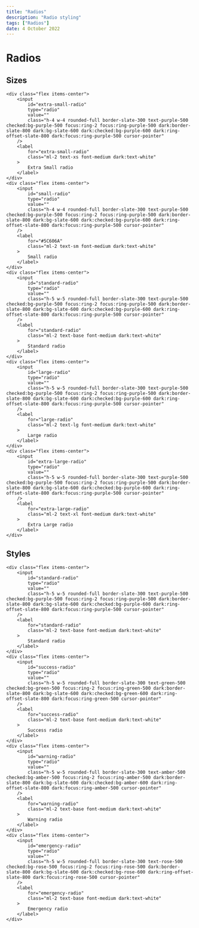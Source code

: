 ---
title: "Radios"
description: "Radio styling"
tags: ["Radios"]
date: 4 October 2022
---

# Radios

## Sizes

```html-preview
<div class="flex items-center">
    <input
        id="extra-small-radio"
        type="radio"
        value=""
        class="h-4 w-4 rounded-full border-slate-300 text-purple-500 checked:bg-purple-500 focus:ring-2 focus:ring-purple-500 dark:border-slate-800 dark:bg-slate-600 dark:checked:bg-purple-600 dark:ring-offset-slate-800 dark:focus:ring-purple-500 cursor-pointer"
    />
    <label
        for="extra-small-radio"
        class="ml-2 text-xs font-medium dark:text-white"
    >
        Extra Small radio
    </label>
</div>
<div class="flex items-center">
    <input
        id="small-radio"
        type="radio"
        value=""
        class="h-4 w-4 rounded-full border-slate-300 text-purple-500 checked:bg-purple-500 focus:ring-2 focus:ring-purple-500 dark:border-slate-800 dark:bg-slate-600 dark:checked:bg-purple-600 dark:ring-offset-slate-800 dark:focus:ring-purple-500 cursor-pointer"
    />
    <label
        for="#5C606A"
        class="ml-2 text-sm font-medium dark:text-white"
    >
        Small radio
    </label>
</div>
<div class="flex items-center">
    <input
        id="standard-radio"
        type="radio"
        value=""
        class="h-5 w-5 rounded-full border-slate-300 text-purple-500 checked:bg-purple-500 focus:ring-2 focus:ring-purple-500 dark:border-slate-800 dark:bg-slate-600 dark:checked:bg-purple-600 dark:ring-offset-slate-800 dark:focus:ring-purple-500 cursor-pointer"
    />
    <label
        for="standard-radio"
        class="ml-2 text-base font-medium dark:text-white"
    >
        Standard radio
    </label>
</div>
<div class="flex items-center">
    <input
        id="large-radio"
        type="radio"
        value=""
        class="h-5 w-5 rounded-full border-slate-300 text-purple-500 checked:bg-purple-500 focus:ring-2 focus:ring-purple-500 dark:border-slate-800 dark:bg-slate-600 dark:checked:bg-purple-600 dark:ring-offset-slate-800 dark:focus:ring-purple-500 cursor-pointer"
    />
    <label
        for="large-radio"
        class="ml-2 text-lg font-medium dark:text-white"
    >
        Large radio
    </label>
</div>
<div class="flex items-center">
    <input
        id="extra-large-radio"
        type="radio"
        value=""
        class="h-5 w-5 rounded-full border-slate-300 text-purple-500 checked:bg-purple-500 focus:ring-2 focus:ring-purple-500 dark:border-slate-800 dark:bg-slate-600 dark:checked:bg-purple-600 dark:ring-offset-slate-800 dark:focus:ring-purple-500 cursor-pointer"
    />
    <label
        for="extra-large-radio"
        class="ml-2 text-xl font-medium dark:text-white"
    >
        Extra Large radio
    </label>
</div>
```

## Styles

```html-preview
<div class="flex items-center">
    <input
        id="standard-radio"
        type="radio"
        value=""
        class="h-5 w-5 rounded-full border-slate-300 text-purple-500 checked:bg-purple-500 focus:ring-2 focus:ring-purple-500 dark:border-slate-800 dark:bg-slate-600 dark:checked:bg-purple-600 dark:ring-offset-slate-800 dark:focus:ring-purple-500 cursor-pointer"
    />
    <label
        for="standard-radio"
        class="ml-2 text-base font-medium dark:text-white"
    >
        Standard radio
    </label>
</div>
<div class="flex items-center">
    <input
        id="success-radio"
        type="radio"
        value=""
        class="h-5 w-5 rounded-full border-slate-300 text-green-500 checked:bg-green-500 focus:ring-2 focus:ring-green-500 dark:border-slate-800 dark:bg-slate-600 dark:checked:bg-green-600 dark:ring-offset-slate-800 dark:focus:ring-green-500 cursor-pointer"
    />
    <label
        for="success-radio"
        class="ml-2 text-base font-medium dark:text-white"
    >
        Success radio
    </label>
</div>
<div class="flex items-center">
    <input
        id="warning-radio"
        type="radio"
        value=""
        class="h-5 w-5 rounded-full border-slate-300 text-amber-500 checked:bg-amber-500 focus:ring-2 focus:ring-amber-500 dark:border-slate-800 dark:bg-slate-600 dark:checked:bg-amber-600 dark:ring-offset-slate-800 dark:focus:ring-amber-500 cursor-pointer"
    />
    <label
        for="warning-radio"
        class="ml-2 text-base font-medium dark:text-white"
    >
        Warning radio
    </label>
</div>
<div class="flex items-center">
    <input
        id="emergency-radio"
        type="radio"
        value=""
        class="h-5 w-5 rounded-full border-slate-300 text-rose-500 checked:bg-rose-500 focus:ring-2 focus:ring-rose-500 dark:border-slate-800 dark:bg-slate-600 dark:checked:bg-rose-600 dark:ring-offset-slate-800 dark:focus:ring-rose-500 cursor-pointer"
    />
    <label
        for="emergency-radio"
        class="ml-2 text-base font-medium dark:text-white"
    >
        Emergency radio
    </label>
</div>
```
